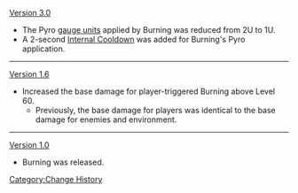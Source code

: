 [[Version 3.0]]
* The Pyro [[gauge unit]]s applied by Burning was reduced from 2U to 1U.
* A 2-second [[Internal Cooldown]] was added for Burning's Pyro application.
----
[[Version 1.6]]
* Increased the base damage for player-triggered Burning above Level 60.
** Previously, the base damage for players was identical to the base damage for enemies and environment.
----
[[Version 1.0]]
* Burning was released.
<noinclude>[[Category:Change History]]</noinclude>